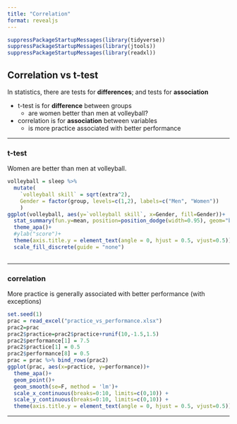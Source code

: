 ```yaml
---
title: "Correlation"
format: revealjs
---
```


```r
suppressPackageStartupMessages(library(tidyverse))
suppressPackageStartupMessages(library(jtools))
suppressPackageStartupMessages(library(readxl))
```


## Correlation vs t-test

In statistics, there are tests for __differences__; and tests for __association__

* t-test is for __difference__ between groups
  * are women better than men at volleyball?
* correlation is for __association__ between variables
  * is more practice associated with better performance

---

### t-test

Women are better than men at volleyball.

```r
volleyball = sleep %>% 
  mutate(
    `volleyball skill` = sqrt(extra^2),
    Gender = factor(group, levels=c(1,2), labels=c("Men", "Women"))
    )
ggplot(volleyball, aes(y=`volleyball skill`, x=Gender, fill=Gender))+
  stat_summary(fun.y=mean, position=position_dodge(width=0.95), geom="bar")+
  theme_apa()+
  #ylab("score")+
  theme(axis.title.y = element_text(angle = 0, hjust = 0.5, vjust=0.5))+
  scale_fill_discrete(guide = "none")
  
```

---

### correlation

More practice is generally associated with better performance (with exceptions)

```r
set.seed(1)
prac = read_excel("practice_vs_performance.xlsx") 
prac2=prac
prac2$practice=prac2$practice+runif(10,-1.5,1.5)
prac2$performance[1] = 7.5
prac2$practice[1] = 0.5
prac2$performance[8] = 0.5
prac = prac %>% bind_rows(prac2)
ggplot(prac, aes(x=practice, y=performance))+
  theme_apa()+
  geom_point()+
  geom_smooth(se=F, method = 'lm')+
  scale_x_continuous(breaks=0:10, limits=c(0,10)) +
  scale_y_continuous(breaks=0:10, limits=c(0,10)) +
  theme(axis.title.y = element_text(angle = 0, hjust = 0.5, vjust=0.5))
```

---




